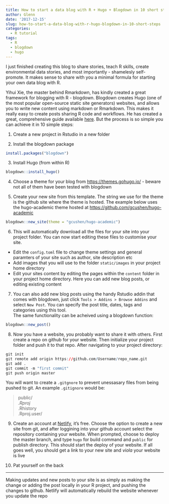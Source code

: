 ```yaml
---
title: How to start a data blog with R + Hugo + Blogdown in 10 short steps
author: Glenn
date: '2017-12-15'
slug: how-to-start-a-data-blog-with-r-hugo-blogdown-in-10-short-steps
categories:
  - R tutorial
tags:
  - R
  - blogdown
  - hugo
---
```


I just finished creating this blog to share stories, teach R skills, create environmental data stories, and most importantly - shamelesly self-promote. It makes sense to share with you a minimal formula for starting your own data blog with R.  

Yihui Xie, the master behind Rmarkdown, has kindly created a great framework for blogging with R - blogdown. Blogdown creates Hugo (one of the most popular open-source static site generators) websites, and allows you to write new content using markdown or Rmarkdown. This makes it really easy to create posts sharing R code and workflows. He has created a great, comprehensive guide available [here](https://bookdown.org/yihui/blogdown/). But the process is so simple you can achieve it in 10 simple steps:

1.  
Create a new project in Rstudio in a new folder  
  
2.  
Install the blogdown package
```r
install.packages("blogdown")
```
  
3.  
Install Hugo (from within R)
```r
blogdown::install_hugo()
```

4.  
Choose a theme for your blog from [https://themes.gohugo.io/](https://themes.gohugo.io/) - beware not all of them have been tested with blogdown  
  
5.  
Create your new site from this template. The string we use for the theme is the github site where the theme is hosted. The example below uses the hugo-academic theme hosted at [https://github.com/gcushen/hugo-academic](https://github.com/gcushen/hugo-academic)
```r
blogdown::new_site(theme = "gcushen/hugo-academic")
```
  
6.  
This will automatically download all the files for your site into your project folder. You can now start editing these files to customise your site. 
 - Edit the `config.toml` file to change theme settings and general paramters of your site such as author, site description etc
 - Add images that you will use to the folder `static/images` in your project home directory
 - Edit your sites content by editing the pages within the `content` folder  in your project home directory. Here you can add new blog posts, or editing existing content
   
7.  
You can also add new blog posts using the handy Rstudio addin that comes with blogdown, just click `Tools > Addins > Browse Addins` and select `New Post`. You can specify the post title, dates, tags and categories using this tool.   
The same functionality can be acheived using a blogdown function:

```r
blogdown::new_post()
```

8.  
Now you have a website, you probably want to share it with others. First create a repo on github for your website. Then initialize your project folder and push it to that repo. After navigating to your project directory:

```r
git init
git remote add origin https://github.com/Username/repo_name.git
git add .
git commit -m "first commit"
git push origin master
```

You will want to create a `.gitgnore` to prevent unessasary files from being pushed to git. An example `.gitignore` would be:

> public/  
> *.Rproj    
> *.Rhistory  
> .Rproj.user/

9.  
Create an account at [Netlify](http://www.netlify.com), it's free. Choose the option to create a new site from git, and after loggining into your github account select the repository containing your website. When prompted, choose to deploy the master branch, and type `hugo` for build command and `public` for publish directory. This should start the deploy of your website. If all goes well, you should get a link to your new site and _viola_ your website is live

10.  
Pat yourself on the back  
  
-------  
  
Making updates and new posts to your site is as simply as making the change or adding the post locally in your R project, and pushing the changes to github. Netlify will automatically rebuild the website whenever you update the repo
